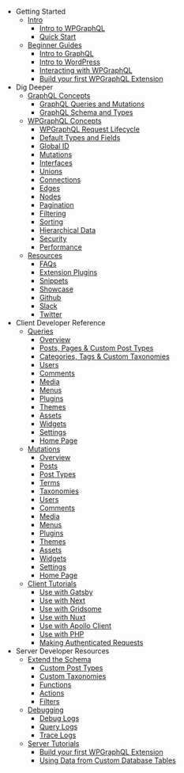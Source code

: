 - Getting Started
  - [Intro](/docs/intro)
    - [Intro to WPGraphQL](/docs/intro)
    - [Quick Start](/docs/quick-start)
  - [Beginner Guides](/docs/beginner-guides)
    - [Intro to GraphQL](/docs/intro-to-graphql)
    - [Intro to WordPress](/docs/intro-to-wordpress)
    - [Interacting with WPGraphQL](/docs/interacting-with-wpgraphql)
    - [Build your first WPGraphQL Extension](/docs/build-your-first-wpgraphql-extension)
- Dig Deeper
  - [GraphQL Concepts](/docs/graphql-concepts)
    - [GraphQL Queries and Mutations](/docs/graphql-queries-and-mutations)
    - [GraphQL Schema and Types](/docs/graphql-schema-and-types)
  - [WPGraphQL Concepts](/docs/wpgraphql-concepts)
    - [WPGraphQL Request Lifecycle](/docs/wpgraphql-request-lifecycle)
    - [Default Types and Fields](/docs/wpgraphql-default-types-and-fields)
    - [Global ID](/docs/wpgraphql-global-id)
    - [Mutations](/docs/wpgraphql-mutations)
    - [Interfaces](/docs/wpgraphql-interfaces)
    - [Unions](/docs/wpgraphql-unions)
    - [Connections](/docs/wpgraphql-connections)
    - [Edges](/docs/wpgraphql-connections#edges)
    - [Nodes](/docs/wpgraphql-connections#nodes)
    - [Pagination](/docs/wpgraphql-connections#pagination)
    - [Filtering](/docs/wpgraphql-connections#filtering)
    - [Sorting](/docs/wpgraphql-connections#sorting)
    - [Hierarchical Data](/docs/wpgraphql-hierarchical-data)
    - [Security](/docs/wpgraphql-security)
    - [Performance](/docs/wpgraphql-performance)
  - [Resources](/community)
    - [FAQs](/docs/faqs)
    - [Extension Plugins](/docs/wpgraphql-extensions)
    - [Snippets](/docs/snippets)
    - [Showcase](/showcase)
    - [Github](https://github.com/wp-graphql/wp-graphql)
    - [Slack](https://join.slack.com/t/wp-graphql/shared_invite/zt-3vloo60z-PpJV2PFIwEathWDOxCTTLA)
    - [Twitter](https://twitter.com/wpgraphql)
- Client Developer Reference
  - [Queries](/docs/queries)
    - [Overview](/docs/queries)
    - [Posts, Pages & Custom Post Types](/docs/query-posts)
    - [Categories, Tags & Custom Taxonomies](/docs/query-terms)
    - [Users](/docs/query-users)
    - [Comments](/docs/query-comments)
    - [Media](/docs/query-media)
    - [Menus](/docs/query-menus)
    - [Plugins](/docs/query-plugins)
    - [Themes](/docs/query-themes)
    - [Assets](/docs/query-assets)
    - [Widgets](/docs/query-widgets)
    - [Settings](/docs/query-settings)
    - [Home Page](/docs/query-home-page)
  - [Mutations](/docs/mutations)
      - [Overview](/docs/mutations)
      - [Posts](/docs/mutating-posts)
      - [Post Types](/docs/mutating-post-types)
      - [Terms](/docs/mutating-terms)
      - [Taxonomies](/docs/mutating-taxonomies)
      - [Users](/docs/mutating-users)
      - [Comments](/docs/mutating-comments)
      - [Media](/docs/mutating-media)
      - [Menus](/docs/mutating-menus)
      - [Plugins](/docs/mutating-plugins)
      - [Themes](/docs/mutating-themes)
      - [Assets](/docs/mutating-assets)
      - [Widgets](/docs/mutating-widgets)
      - [Settings](/docs/mutating-settings)
      - [Home Page](/docs/mutating-home-page)
  - [Client Tutorials](/docs/client-tutorials)
    - [Use with Gatsby](/docs/tutorial-use-with-gatsby)
    - [Use with Next](/docs/tutorial-use-with-next)
    - [Use with Gridsome](/docs/tutorial-use-with-gridsome)
    - [Use with Nuxt](/docs/tutorial-use-with-nuxt)
    - [Use with Apollo Client](/docs/tutorial-use-with-apollo-client)
    - [Use with PHP](/docs/tutorial-use-with-php)
    - [Making Authenticated Requests](/docs/tutorial-making-authenticated-requests)
- Server Developer Resources
  - [Extend the Schema](/docs/extending-wpgraphql)
    - [Custom Post Types](/docs/wpgraphql-custom-post-types)
    - [Custom Taxonomies](/docs/wpgraphql-custom-taxonomies)
    - [Functions](/docs/wpgraphql-functions)
    - [Actions](/docs/wpgraphql-actions)
    - [Filters](/docs/wpgraphql-filters)
  - [Debugging](/docs/debugging)
    - [Debug Logs](/docs/debugging/#debug-logs)
    - [Query Logs](/docs/debugging/#query-logs)
    - [Trace Logs](/docs/debugging/#trace-logs)
  - [Server Tutorials](/docs/debugging)
    - [Build your first WPGraphQL Extension](/docs/tutorial-build-your-first-wpgraphql-extension)
    - [Using Data from Custom Database Tables](/docs/tutorial-use-data-from-custom-table)
